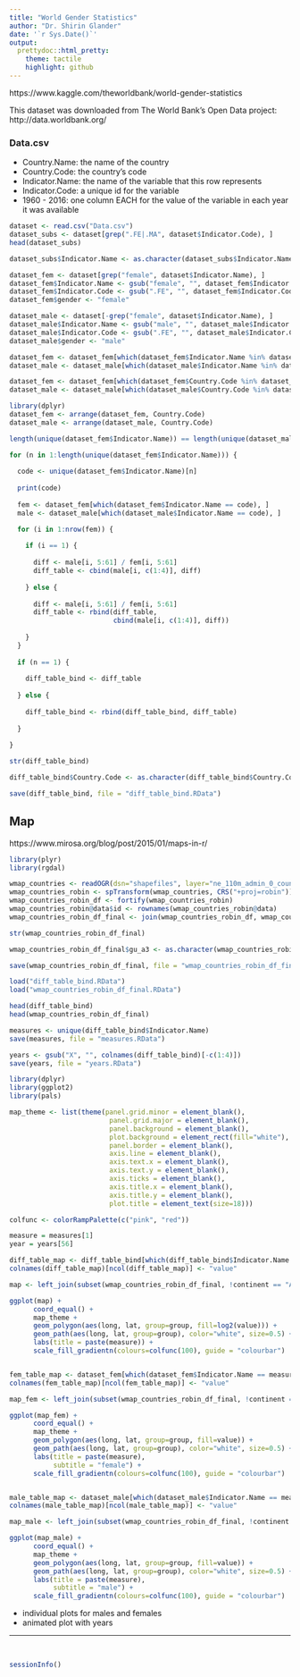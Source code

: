 ```yaml
---
title: "World Gender Statistics"
author: "Dr. Shirin Glander"
date: '`r Sys.Date()`'
output:
  prettydoc::html_pretty:
    theme: tactile
    highlight: github
---
```


https://www.kaggle.com/theworldbank/world-gender-statistics

This dataset was downloaded from The World Bank's Open Data project: http://data.worldbank.org/

### Data.csv

- Country.Name: the name of the country
- Country.Code: the country's code
- Indicator.Name: the name of the variable that this row represents
- Indicator.Code: a unique id for the variable
- 1960 - 2016: one column EACH for the value of the variable in each year it was available

```r
dataset <- read.csv("Data.csv")
dataset_subs <- dataset[grep(".FE|.MA", dataset$Indicator.Code), ]
head(dataset_subs)

dataset_subs$Indicator.Name <- as.character(dataset_subs$Indicator.Name)

dataset_fem <- dataset[grep("female", dataset$Indicator.Name), ]
dataset_fem$Indicator.Name <- gsub("female", "", dataset_fem$Indicator.Name)
dataset_fem$Indicator.Code <- gsub(".FE", "", dataset_fem$Indicator.Code)
dataset_fem$gender <- "female"

dataset_male <- dataset[-grep("female", dataset$Indicator.Name), ]
dataset_male$Indicator.Name <- gsub("male", "", dataset_male$Indicator.Name)
dataset_male$Indicator.Code <- gsub(".FE", "", dataset_male$Indicator.Code)
dataset_male$gender <- "male"

dataset_fem <- dataset_fem[which(dataset_fem$Indicator.Name %in% dataset_male$Indicator.Name), ]
dataset_male <- dataset_male[which(dataset_male$Indicator.Name %in% dataset_fem$Indicator.Name), ]

dataset_fem <- dataset_fem[which(dataset_fem$Country.Code %in% dataset_male$Country.Code), ]
dataset_male <- dataset_male[which(dataset_male$Country.Code %in% dataset_fem$Country.Code), ]

library(dplyr)
dataset_fem <- arrange(dataset_fem, Country.Code)
dataset_male <- arrange(dataset_male, Country.Code)
```

```r
length(unique(dataset_fem$Indicator.Name)) == length(unique(dataset_male$Indicator.Name))

for (n in 1:length(unique(dataset_fem$Indicator.Name))) {
  
  code <- unique(dataset_fem$Indicator.Name)[n]
  
  print(code)
                 
  fem <- dataset_fem[which(dataset_fem$Indicator.Name == code), ]
  male <- dataset_male[which(dataset_male$Indicator.Name == code), ]

  for (i in 1:nrow(fem)) {
    
    if (i == 1) {
      
      diff <- male[i, 5:61] / fem[i, 5:61]
      diff_table <- cbind(male[i, c(1:4)], diff)
      
    } else {
      
      diff <- male[i, 5:61] / fem[i, 5:61]
      diff_table <- rbind(diff_table, 
                          cbind(male[i, c(1:4)], diff))
      
    }
  }
  
  if (n == 1) {
    
    diff_table_bind <- diff_table
    
  } else {
    
    diff_table_bind <- rbind(diff_table_bind, diff_table)
    
  }
  
}

str(diff_table_bind)

diff_table_bind$Country.Code <- as.character(diff_table_bind$Country.Code)

save(diff_table_bind, file = "diff_table_bind.RData")
```

## Map

https://www.mirosa.org/blog/post/2015/01/maps-in-r/

```r
library(plyr)
library(rgdal)

wmap_countries <- readOGR(dsn="shapefiles", layer="ne_110m_admin_0_countries")
wmap_countries_robin <- spTransform(wmap_countries, CRS("+proj=robin"))
wmap_countries_robin_df <- fortify(wmap_countries_robin)
wmap_countries_robin@data$id <- rownames(wmap_countries_robin@data)
wmap_countries_robin_df_final <- join(wmap_countries_robin_df, wmap_countries_robin@data, by="id")

str(wmap_countries_robin_df_final)

wmap_countries_robin_df_final$gu_a3 <- as.character(wmap_countries_robin_df_final$gu_a3)

save(wmap_countries_robin_df_final, file = "wmap_countries_robin_df_final.RData")
```

```r
load("diff_table_bind.RData")
load("wmap_countries_robin_df_final.RData")

head(diff_table_bind)
head(wmap_countries_robin_df_final)

measures <- unique(diff_table_bind$Indicator.Name)
save(measures, file = "measures.RData")

years <- gsub("X", "", colnames(diff_table_bind)[-c(1:4)])
save(years, file = "years.RData")
```

```r
library(dplyr)
library(ggplot2)
library(pals)

map_theme <- list(theme(panel.grid.minor = element_blank(),
                         panel.grid.major = element_blank(),
                         panel.background = element_blank(),
                         plot.background = element_rect(fill="white"),
                         panel.border = element_blank(),
                         axis.line = element_blank(),
                         axis.text.x = element_blank(),
                         axis.text.y = element_blank(),
                         axis.ticks = element_blank(),
                         axis.title.x = element_blank(),
                         axis.title.y = element_blank(),
                         plot.title = element_text(size=18)))

colfunc <- colorRampPalette(c("pink", "red"))
```

```r
measure = measures[1]
year = years[56]

diff_table_map <- diff_table_bind[which(diff_table_bind$Indicator.Name == measure), c(1:3, which(colnames(diff_table_bind) == paste0("X", year)))]
colnames(diff_table_map)[ncol(diff_table_map)] <- "value"

map <- left_join(subset(wmap_countries_robin_df_final, !continent == "Antarctica"), diff_table_map, by = c("gu_a3" = "Country.Code"))

ggplot(map) +
      coord_equal() +
      map_theme +
      geom_polygon(aes(long, lat, group=group, fill=log2(value))) +
      geom_path(aes(long, lat, group=group), color="white", size=0.5) +
      labs(title = paste(measure)) +
      scale_fill_gradientn(colours=colfunc(100), guide = "colourbar")


fem_table_map <- dataset_fem[which(dataset_fem$Indicator.Name == measure), c(1:3, which(colnames(dataset_fem) == paste0("X", year)))]
colnames(fem_table_map)[ncol(fem_table_map)] <- "value"

map_fem <- left_join(subset(wmap_countries_robin_df_final, !continent == "Antarctica"), fem_table_map, by = c("gu_a3" = "Country.Code"))

ggplot(map_fem) +
      coord_equal() +
      map_theme +
      geom_polygon(aes(long, lat, group=group, fill=value)) +
      geom_path(aes(long, lat, group=group), color="white", size=0.5) +
      labs(title = paste(measure),
           subtitle = "female") +
      scale_fill_gradientn(colours=colfunc(100), guide = "colourbar")


male_table_map <- dataset_male[which(dataset_male$Indicator.Name == measure), c(1:3, which(colnames(dataset_male) == paste0("X", year)))]
colnames(male_table_map)[ncol(male_table_map)] <- "value"

map_male <- left_join(subset(wmap_countries_robin_df_final, !continent == "Antarctica"), male_table_map, by = c("gu_a3" = "Country.Code"))

ggplot(map_male) +
      coord_equal() +
      map_theme +
      geom_polygon(aes(long, lat, group=group, fill=value)) +
      geom_path(aes(long, lat, group=group), color="white", size=0.5) +
      labs(title = paste(measure),
           subtitle = "male") +
      scale_fill_gradientn(colours=colfunc(100), guide = "colourbar")
```

- individual plots for males and females
- animated plot with years

------------------

<br>

```r
sessionInfo()
```
